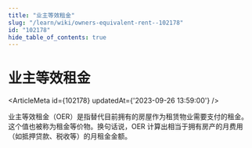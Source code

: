 ```yaml
---
title: "业主等效租金"
slug: "/learn/wiki/owners-equivalent-rent--102178"
id: "102178"
hide_table_of_contents: true
---
```



# 业主等效租金

<ArticleMeta id={102178} updatedAt={'2023-09-26 13:59:00'} />
<div className='border-solid border-b border-t-0 my-4 border-[var(--ifm-color-gray-300)]' />

业主等效租金（OER）是指替代目前拥有的房屋作为租赁物业需要支付的租金。这个值也被称为租金等价物。换句话说，OER 计算出相当于拥有房产的月费用（如抵押贷款、税收等）的月租金金额。
